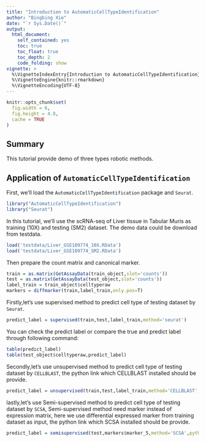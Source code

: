---
title: "Introduction to AutomaticCellTypeIdentification"
author: "Bingbing Xie"
date: "`r Sys.Date()`"
output: 
  html_document:
    self_contained: yes
    toc: true
    toc_float: true
    toc_depth: 2
    code_folding: show
vignette: >
  %\VignetteIndexEntry{Introduction to AutomaticCellTypeIdentification}
  %\VignetteEngine{knitr::rmarkdown}
  %\VignetteEncoding{UTF-8}
---

```{r setup, include=FALSE}
knitr::opts_chunk$set(
  fig.width = 6, 
  fig.height = 4.8, 
  cache = TRUE
)
```

## Summary

This tutorial provide demo of three types robotic methods.

## Application of `AutomaticCellTypeIdentification`

First, we'll load the `AutomaticCellTypeIdentification` package and `Seurat`.

```{r load_libraries,  message=FALSE, results='hide', warning=FALSE}
library("AutomaticCellTypeIdentification")
library("Seurat")
```

In this tutorial, we'll use the scRNA-seq of Liver tissue in Tabular Muris as training (10X) and testing (SM2) dataset. The demo data could be download from testdata. 

```{r read_data}
load('testdata/Liver_GSE109774_10X.RData')
load('testdata/Liver_GSE109774_SM2.RData')
```

Then prepare the count matrix and canonical marker.

```{r process_data}
train = as.matrix(GetAssayData(train_object,slot='counts'))
test = as.matrix(GetAssayData(test_object,slot='counts'))
label_train = train_object$celltyperaw
markers = diffmarker(train,label_train,only.pos=T)
```

Firstly,let's use supervised method to predict cell type of testing dataset by ```Seurat```.

```{r process_data}
predict_label = supervised(train,test,label_train,method='seurat')
```

You can check the predict label or compare the true and predict label through following command:

```{r process_data}
table(predict_label)
table(test_object$celltyperaw,predict_label)
```

Secondly,let's use unsupervised method to predict cell type of testing dataset by ```CELLBLAST```, the python link which CELLBLAST installed should be provide.

```{r process_data}
predict_label = unsupervised(train,test,label_train,method='CELLBLAST',python_link='/home/anaconda3/envs/cellblast/bin/python')
```

lastly,let's use Semi-supervised method to predict cell type of testing dataset by ```SCSA```, Semi-supervised method need marker instead of expression matrix, here we use differential expressed marker from training dataset as input, the python link which SCSA installed should be provide.

```{r process_data}
predict_label = semisupervised(test,markers$marker_5,method='SCSA',python_link='/home/anaconda3/envs/scsa/bin/python')
```

